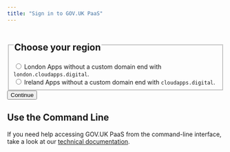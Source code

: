 ```yaml
---
title: "Sign in to GOV.UK PaaS"
---
```


<form>
  <div className="govuk-form-group">
    <fieldset className="govuk-fieldset">
      <legend className="govuk-fieldset__legend govuk-fieldset__legend--l">
        <h2 className="govuk-fieldset__heading">
          Choose your region
        </h2>
      </legend>
      <div className="govuk-radios">
        <div className="govuk-radios__item">
          <input className="govuk-radios__input" id="region-london" name="region" type="radio" value="london" aria-describedby="region-london-hint" />
          <label className="govuk-label govuk-radios__label govuk-label--s" htmlFor="region-london">
            London
          </label>
          <span id="region-london-hint" className="govuk-hint govuk-radios__hint">
            Apps without a custom domain end with <code>london.cloudapps.digital</code>.
          </span>
        </div>
        <div className="govuk-radios__item">
          <input className="govuk-radios__input" id="region-ireland" name="region" type="radio" value="ireland" aria-describedby="region-ireland-hint" />
          <label className="govuk-label govuk-radios__label govuk-label--s" htmlFor="region-ireland">
            Ireland
          </label>
          <span id="region-ireland-item-hint" className="govuk-hint govuk-radios__hint">
            Apps without a custom domain end with <code>cloudapps.digital</code>.
          </span>
        </div>
      </div>
    </fieldset>
  </div>
  <Button element="input">Continue</Button>
</form>

## Use the Command Line

If you need help accessing GOV.UK PaaS from the command-line interface, take a look at our [technical documentation](https://docs.cloud.service.gov.uk/get_started.html#set-up-the-cloud-foundry-command-line).